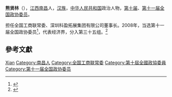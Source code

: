 '''熊贤林'''（{{bd|1956年|8月|}}），[[江西|江西]][[南昌|南昌]]人，[[汉族|汉族]]，[[中华人民共和国|中华人民共和国]]政治人物，[[第十届全国政协委员|第十届]]、[[第十一届全国政协委员|第十一届全国政协委员]]。

担任全国工商联常委、深圳科盈拓展集团有限公司董事长。2008年，当选第十一届全国政协委员<ref>{{cite news|title=第十一届全国政协委员名单|url=http://www.indaa.com.cn/zt/2009qglh/zxzs/200903/t20090303_127573.html|accessdate=2013-04-09|newspaper=新华社北京1月25日电 中国人民政治协商会议第十一届全国委员会委员名单(共2237人，2008年1月25日政协第十届全国委员会常务委员会第二十次会议通过)|date=2008年1月25日|deadurl=yes|archiveurl=https://web.archive.org/web/20130928014403/http://www.indaa.com.cn/zt/2009qglh/zxzs/200903/t20090303_127573.html|archivedate=2013年9月28日}}</ref>，代表经济界，分入第三十五组。<ref>{{cite news|title=全国政协信息-熊贤林|url=http://www.cppcc.gov.cn/CMS/wylibary/showJcwyxtInfoWylibary.action?tabJcwyxt.guid=11W0012990&wytype=wjwy|accessdate=2013-04-11|newspaper=全国政协委员会}}</ref>

== 參考文獻 ==
{{reflist}}

{{中国政治人物小作品}}
{{中华全国工商业联合会第九届执行委员会}}
{{中华全国工商业联合会第十届执行委员会}}
{{中华全国工商业联合会第十一届执行委员会}}

{{Authority control}}
{{DEFAULTSORT:Xiong熊}}
[[Category:熊姓|Xian]]
[[Category:南昌人|Category:南昌人]]
[[Category:全国工商联常委|Category:全国工商联常委]]
[[Category:第十屆全國政協委員|Category:第十屆全國政協委員]]
[[Category:第十一届全国政协委员|Category:第十一届全国政协委员]]